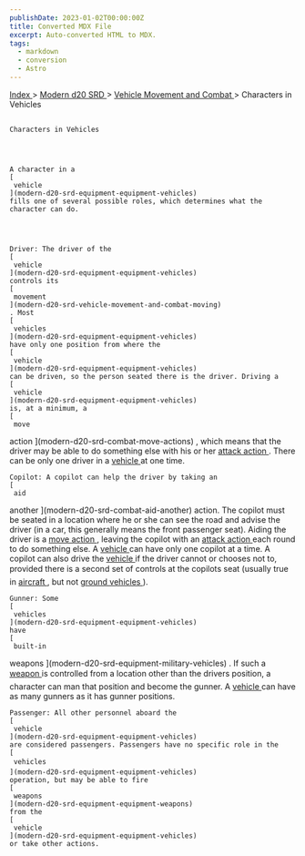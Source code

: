 ```yaml
---
publishDate: 2023-01-02T00:00:00Z
title: Converted MDX File
excerpt: Auto-converted HTML to MDX.
tags:
  - markdown
  - conversion
  - Astro
---
```


[
Index
](-index) >
[
Modern d20 SRD
](modern-d20-srd-index) >
[
Vehicle Movement and Combat
](modern-d20-srd-vehicle-movement-and-combat-index) > Characters in Vehicles

##

    Characters in Vehicles




    A character in a
    [
     vehicle
    ](modern-d20-srd-equipment-equipment-vehicles)
    fills one of several possible roles, which determines what the character can do.




    Driver: The driver of the
    [
     vehicle
    ](modern-d20-srd-equipment-equipment-vehicles)
    controls its
    [
     movement
    ](modern-d20-srd-vehicle-movement-and-combat-moving)
    . Most
    [
     vehicles
    ](modern-d20-srd-equipment-equipment-vehicles)
    have only one position from where the
    [
     vehicle
    ](modern-d20-srd-equipment-equipment-vehicles)
    can be driven, so the person seated there is the driver. Driving a
    [
     vehicle
    ](modern-d20-srd-equipment-equipment-vehicles)
    is, at a minimum, a
    [
     move

action
](modern-d20-srd-combat-move-actions)
, which means that the driver may be able to do something else with his or her
[
attack
action
](modern-d20-srd-combat-attack-actions)
. There can be only one driver in a
[
vehicle
](modern-d20-srd-equipment-equipment-vehicles)
at one time.

    Copilot: A copilot can help the driver by taking an
    [
     aid

another
](modern-d20-srd-combat-aid-another)
action. The copilot must be seated in a location where he or she can see the road and advise the driver (in a car, this generally means the front passenger seat). Aiding the driver is a
[
move
action
](modern-d20-srd-combat-move-actions)
, leaving the copilot with an
[
attack
action
](modern-d20-srd-combat-attack-actions)
each round to do something else. A
[
vehicle
](modern-d20-srd-equipment-equipment-vehicles)
can have only one copilot at a time. A copilot can also drive the
[
vehicle
](modern-d20-srd-equipment-equipment-vehicles)
if the driver cannot or chooses not to, provided there is a second set of controls at the copilots seat (usually true in
[
aircraft
](modern-d20-srd-equipment-civilian-aircraft)
, but not
[
ground
vehicles
](modern-d20-srd-equipment-equipment-vehicles)
).

    Gunner: Some
    [
     vehicles
    ](modern-d20-srd-equipment-equipment-vehicles)
    have
    [
     built-in

weapons
](modern-d20-srd-equipment-military-vehicles)
. If such a
[
weapon
](modern-d20-srd-equipment-military-vehicles)
is controlled from a location other than the drivers position, a character can man that position and become the gunner. A
[
vehicle
](modern-d20-srd-equipment-equipment-vehicles)
can have as many gunners as it has gunner positions.

    Passenger: All other personnel aboard the
    [
     vehicle
    ](modern-d20-srd-equipment-equipment-vehicles)
    are considered passengers. Passengers have no specific role in the
    [
     vehicles
    ](modern-d20-srd-equipment-equipment-vehicles)
    operation, but may be able to fire
    [
     weapons
    ](modern-d20-srd-equipment-equipment-weapons)
    from the
    [
     vehicle
    ](modern-d20-srd-equipment-equipment-vehicles)
    or take other actions.
